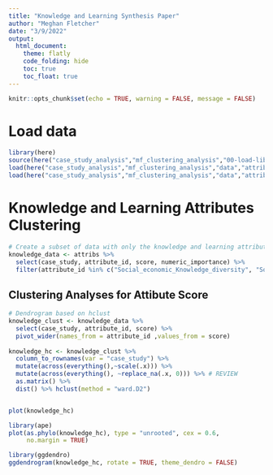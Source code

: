 ```yaml
---
title: "Knowledge and Learning Synthesis Paper"
author: "Meghan Fletcher"
date: "3/9/2022"
output: 
  html_document:
    theme: flatly
    code_folding: hide
    toc: true
    toc_float: true
---
```


```r
knitr::opts_chunk$set(echo = TRUE, warning = FALSE, message = FALSE)

```

# Load data

```r
library(here)
source(here("case_study_analysis","mf_clustering_analysis","00-load-libraries.R"))
load(here("case_study_analysis","mf_clustering_analysis","data","attribs.Rdata")) # from 01-prep-data.Rmd
load(here("case_study_analysis","mf_clustering_analysis","data","attributes_merged_clean.Rdata"))
```


##################################################################################################

# Knowledge and Learning Attributes Clustering

```r
# Create a subset of data with only the knowledge and learning attributes
knowledge_data <- attribs %>% 
  select(case_study, attribute_id, score, numeric_importance) %>% 
  filter(attribute_id %in% c("Social_economic_Knowledge_diversity", "Social_economic_Knowledge_access", "Social_economic_Learning_capacity", "Goverance_Adaptive"))
```

## Clustering Analyses for Attibute Score

```r
# Dendrogram based on hclust
knowledge_clust <- knowledge_data %>% 
  select(case_study, attribute_id, score) %>% 
  pivot_wider(names_from = attribute_id ,values_from = score)
 
knowledge_hc <- knowledge_clust %>% 
  column_to_rownames(var = "case_study") %>% 
  mutate(across(everything(),~scale(.x))) %>% 
  mutate(across(everything(), ~replace_na(.x, 0))) %>% # REVIEW
  as.matrix() %>% 
  dist() %>% hclust(method = "ward.D2")


plot(knowledge_hc)

library(ape)
plot(as.phylo(knowledge_hc), type = "unrooted", cex = 0.6,
     no.margin = TRUE)

library(ggdendro)
ggdendrogram(knowledge_hc, rotate = TRUE, theme_dendro = FALSE)
```







